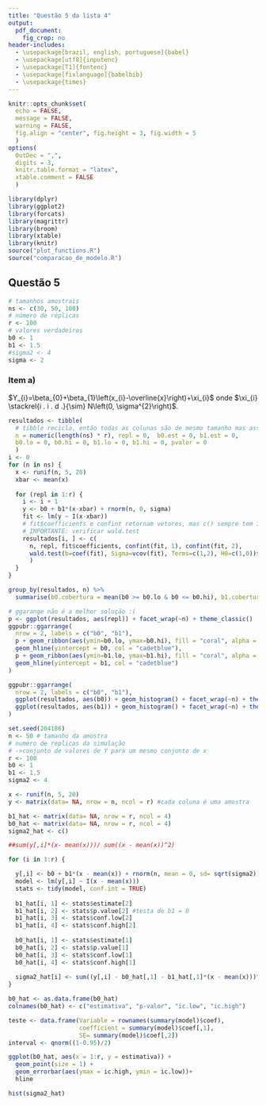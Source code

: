 ```yaml
--- 
title: "Questão 5 da lista 4"
output: 
  pdf_document:
    fig_crop: no
header-includes:
  - \usepackage[brazil, english, portuguese]{babel}
  - \usepackage[utf8]{inputenc}
  - \usepackage[T1]{fontenc}
  - \usepackage[fixlanguage]{babelbib}
  - \usepackage{times}
---
```

```r
knitr::opts_chunk$set(
  echo = FALSE, 
  message = FALSE,
  warning = FALSE,
  fig.align = "center", fig.height = 3, fig.width = 5
  )
options(
  OutDec = ",", 
  digits = 3, 
  knitr.table.format = "latex", 
  xtable.comment = FALSE
  )
```

```r
library(dplyr)
library(ggplot2)
library(forcats)
library(magrittr)
library(broom)
library(xtable)
library(knitr)
source("plot_functions.R")
source("comparacao_de_modelo.R")
```


## Questão 5

```r
# tamanhos amostrais
ns <- c(30, 50, 100)
# número de réplicas
r <- 100
# valores verdadeiros
b0 <- 1
b1 <- 1.5
#sigma2 <- 4
sigma <- 2
```


### Item a)

$Y_{i}=\beta_{0}+\beta_{1}\left(x_{i}-\overline{x}\right)+\xi_{i}$ onde $\xi_{i} \stackrel{i . i . d .}{\sim} N\left(0, \sigma^{2}\right)$.

```r
resultados <- tibble(
  # tibble recicla, então todas as colunas são de mesmo tamanho mas assim fica mais legível :)
  n = numeric(length(ns) * r), repl = 0,  b0.est = 0, b1.est = 0, 
  b0.lo = 0, b0.hi = 0, b1.lo = 0, b1.hi = 0, pvalor = 0
  )
i <- 0
for (n in ns) {
  x <- runif(n, 5, 20)
  xbar <- mean(x)
  
  for (repl in 1:r) {
    i <- i + 1
    y <- b0 + b1*(x-xbar) + rnorm(n, 0, sigma)
    fit <- lm(y ~ I(x-xbar))
    # fit$coefficients e confint retornam vetores, mas c() sempre tem 1 dimensão :)
    # IMPORTANTE: verificar wald.test
    resultados[i, ] <- c(
      n, repl, fit$coefficients, confint(fit, 1), confint(fit, 2), 
      wald.test(b=coef(fit), Sigma=vcov(fit), Terms=c(1,2), H0=c(1,0))$result$chi2[3]
      )
  }
}

group_by(resultados, n) %>% 
  summarise(b0.cobertura = mean(b0 >= b0.lo & b0 <= b0.hi), b1.cobertura = mean(b1 >= b1.lo & b1 <= b1.hi))
```

```r
# ggarange não é a melhor solução :(
p <- ggplot(resultados, aes(repl)) + facet_wrap(~n) + theme_classic()
ggpubr::ggarrange(
  nrow = 2, labels = c("b0", "b1"), 
  p + geom_ribbon(aes(ymin=b0.lo, ymax=b0.hi), fill = "coral", alpha = 0.3) + 
  geom_hline(yintercept = b0, col = "cadetblue"), 
  p + geom_ribbon(aes(ymin=b1.lo, ymax=b1.hi), fill = "coral", alpha = 0.3) + 
  geom_hline(yintercept = b1, col = "cadetblue")
)
```

```r
ggpubr::ggarrange(
  nrow = 2, labels = c("b0", "b1"), 
  ggplot(resultados, aes(b0)) + geom_histogram() + facet_wrap(~n) + theme_classic(), 
  ggplot(resultados, aes(b1)) + geom_histogram() + facet_wrap(~n) + theme_classic()
)
```



```r
set.seed(204186)
n <- 50 # tamanho da amostra 
# numero de replicas da simulação
# ->conjunto de valores de Y para um mesmo conjunto de x
r <- 100
b0 <- 1
b1 <- 1.5
sigma2 <- 4

x <- runif(n, 5, 20)
y <- matrix(data= NA, nrow = n, ncol = r) #cada coluna é uma amostra

b1_hat <- matrix(data= NA, nrow = r, ncol = 4)
b0_hat <- matrix(data= NA, nrow = r, ncol = 4)
sigma2_hat <- c()

##sum(y[,i]*(x- mean(x)))/ sum((x - mean(x))^2)

for (i in 1:r) {

  y[,i] <- b0 + b1*(x - mean(x)) + rnorm(n, mean = 0, sd= sqrt(sigma2))
  model <- lm(y[,i] ~ I(x - mean(x)))
  stats <- tidy(model, conf.int = TRUE)
  
  b1_hat[i, 1] <- stats$estimate[2]
  b1_hat[i, 2] <- stats$p.value[2] #testa de b1 = 0
  b1_hat[i, 3] <- stats$conf.low[2]
  b1_hat[i, 4] <- stats$conf.high[2]
  
  b0_hat[i, 1] <- stats$estimate[1]
  b0_hat[i, 2] <- stats$p.value[1]
  b0_hat[i, 3] <- stats$conf.low[1]
  b0_hat[i, 4] <- stats$conf.high[1]
  
  sigma2_hat[i] <- sum((y[,i] - b0_hat[,1] - b1_hat[,1]*(x - mean(x)))^2)/n-2
}

b0_hat <- as.data.frame(b0_hat)
colnames(b0_hat) <- c("estimativa", "p-valor", "ic.low", "ic.high")

teste <- data.frame(Variable = rownames(summary(model)$coef),
                    coefficient = summary(model)$coef[,1],
                    SE= summary(model)$coef[,2])
interval <- qnorm((1-0.95)/2)

ggplot(b0_hat, aes(x = 1:r, y = estimativa)) +
  geom_point(size = 1) +
  geom_errorbar(aes(ymax = ic.high, ymin = ic.low))+
  hline

hist(sigma2_hat)

```




